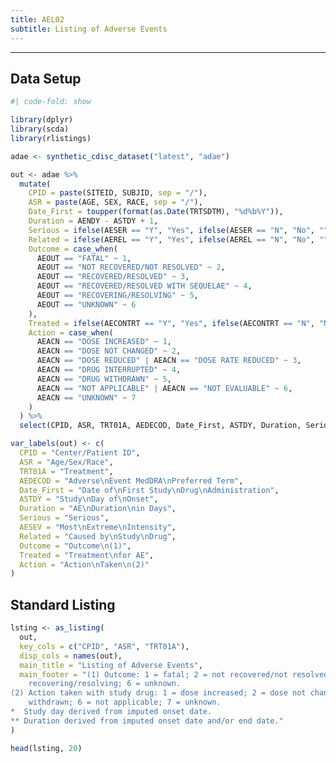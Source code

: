 ```yaml
---
title: AEL02
subtitle: Listing of Adverse Events
---
```


------------------------------------------------------------------------

::: panel-tabset
## Data Setup

```r
#| code-fold: show

library(dplyr)
library(scda)
library(rlistings)

adae <- synthetic_cdisc_dataset("latest", "adae")

out <- adae %>%
  mutate(
    CPID = paste(SITEID, SUBJID, sep = "/"),
    ASR = paste(AGE, SEX, RACE, sep = "/"),
    Date_First = toupper(format(as.Date(TRTSDTM), "%d%b%Y")),
    Duration = AENDY - ASTDY + 1,
    Serious = ifelse(AESER == "Y", "Yes", ifelse(AESER == "N", "No", "")),
    Related = ifelse(AEREL == "Y", "Yes", ifelse(AEREL == "N", "No", "")),
    Outcome = case_when(
      AEOUT == "FATAL" ~ 1,
      AEOUT == "NOT RECOVERED/NOT RESOLVED" ~ 2,
      AEOUT == "RECOVERED/RESOLVED" ~ 3,
      AEOUT == "RECOVERED/RESOLVED WITH SEQUELAE" ~ 4,
      AEOUT == "RECOVERING/RESOLVING" ~ 5,
      AEOUT == "UNKNOWN" ~ 6
    ),
    Treated = ifelse(AECONTRT == "Y", "Yes", ifelse(AECONTRT == "N", "No", "")),
    Action = case_when(
      AEACN == "DOSE INCREASED" ~ 1,
      AEACN == "DOSE NOT CHANGED" ~ 2,
      AEACN == "DOSE REDUCED" | AEACN == "DOSE RATE REDUCED" ~ 3,
      AEACN == "DRUG INTERRUPTED" ~ 4,
      AEACN == "DRUG WITHDRAWN" ~ 5,
      AEACN == "NOT APPLICABLE" | AEACN == "NOT EVALUABLE" ~ 6,
      AEACN == "UNKNOWN" ~ 7
    )
  ) %>%
  select(CPID, ASR, TRT01A, AEDECOD, Date_First, ASTDY, Duration, Serious, AESEV, Related, Outcome, Treated, Action)

var_labels(out) <- c(
  CPID = "Center/Patient ID",
  ASR = "Age/Sex/Race",
  TRT01A = "Treatment",
  AEDECOD = "Adverse\nEvent MedDRA\nPreferred Term",
  Date_First = "Date of\nFirst Study\nDrug\nAdministration",
  ASTDY = "Study\nDay of\nOnset",
  Duration = "AE\nDuration\nin Days",
  Serious = "Serious",
  AESEV = "Most\nExtreme\nIntensity",
  Related = "Caused by\nStudy\nDrug",
  Outcome = "Outcome\n(1)",
  Treated = "Treatment\nfor AE",
  Action = "Action\nTaken\n(2)"
)
```

## Standard Listing

```r
lsting <- as_listing(
  out,
  key_cols = c("CPID", "ASR", "TRT01A"),
  disp_cols = names(out),
  main_title = "Listing of Adverse Events",
  main_footer = "(1) Outcome: 1 = fatal; 2 = not recovered/not resolved; 3 = recovered/resolved; 4 = recovered/resolved with sequelae; 5 =
    recovering/resolving; 6 = unknown.
(2) Action taken with study drug: 1 = dose increased; 2 = dose not changed; 3 = dose reduced; 4 = drug interrupted; 5 = drug
    withdrawn; 6 = not applicable; 7 = unknown.
*  Study day derived from imputed onset date.
** Duration derived from imputed onset date and/or end date."
)

head(lsting, 20)
```
:::
